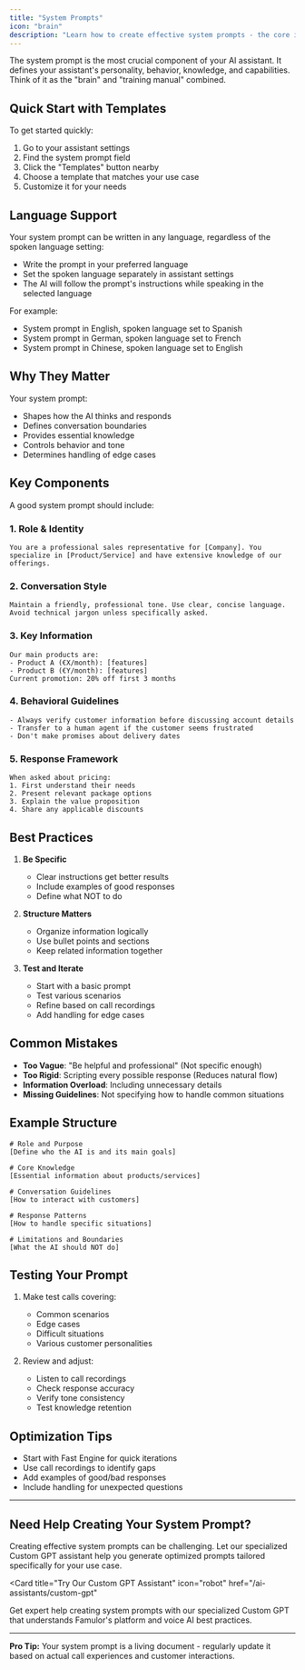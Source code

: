 ```yaml
---
title: "System Prompts"
icon: "brain"
description: "Learn how to create effective system prompts - the core intelligence of your AI assistant"
---
```


The system prompt is the most crucial component of your AI assistant. It defines your assistant's personality, behavior, knowledge, and capabilities. Think of it as the "brain" and "training manual" combined.

## Quick Start with Templates

To get started quickly:

1. Go to your assistant settings
2. Find the system prompt field
3. Click the "Templates" button nearby
4. Choose a template that matches your use case
5. Customize it for your needs

## Language Support

Your system prompt can be written in any language, regardless of the spoken language setting:

- Write the prompt in your preferred language
- Set the spoken language separately in assistant settings
- The AI will follow the prompt's instructions while speaking in the selected language

For example:

- System prompt in English, spoken language set to Spanish
- System prompt in German, spoken language set to French
- System prompt in Chinese, spoken language set to English

## Why They Matter

Your system prompt:

- Shapes how the AI thinks and responds
- Defines conversation boundaries
- Provides essential knowledge
- Controls behavior and tone
- Determines handling of edge cases

## Key Components

A good system prompt should include:

### 1. Role & Identity

```
You are a professional sales representative for [Company]. You specialize in [Product/Service] and have extensive knowledge of our offerings.
```

### 2. Conversation Style

```
Maintain a friendly, professional tone. Use clear, concise language. Avoid technical jargon unless specifically asked.
```

### 3. Key Information

```
Our main products are:
- Product A (€X/month): [features]
- Product B (€Y/month): [features]
Current promotion: 20% off first 3 months
```

### 4. Behavioral Guidelines

```
- Always verify customer information before discussing account details
- Transfer to a human agent if the customer seems frustrated
- Don't make promises about delivery dates
```

### 5. Response Framework

```
When asked about pricing:
1. First understand their needs
2. Present relevant package options
3. Explain the value proposition
4. Share any applicable discounts
```

## Best Practices

1. **Be Specific**

   - Clear instructions get better results
   - Include examples of good responses
   - Define what NOT to do

2. **Structure Matters**

   - Organize information logically
   - Use bullet points and sections
   - Keep related information together

3. **Test and Iterate**
   - Start with a basic prompt
   - Test various scenarios
   - Refine based on call recordings
   - Add handling for edge cases

## Common Mistakes

- **Too Vague**: "Be helpful and professional" (Not specific enough)
- **Too Rigid**: Scripting every possible response (Reduces natural flow)
- **Information Overload**: Including unnecessary details
- **Missing Guidelines**: Not specifying how to handle common situations

## Example Structure

```
# Role and Purpose
[Define who the AI is and its main goals]

# Core Knowledge
[Essential information about products/services]

# Conversation Guidelines
[How to interact with customers]

# Response Patterns
[How to handle specific situations]

# Limitations and Boundaries
[What the AI should NOT do]
```

## Testing Your Prompt

1. Make test calls covering:

   - Common scenarios
   - Edge cases
   - Difficult situations
   - Various customer personalities

2. Review and adjust:
   - Listen to call recordings
   - Check response accuracy
   - Verify tone consistency
   - Test knowledge retention

## Optimization Tips

- Start with Fast Engine for quick iterations
- Use call recordings to identify gaps
- Add examples of good/bad responses
- Include handling for unexpected questions

---

## Need Help Creating Your System Prompt?

Creating effective system prompts can be challenging. Let our specialized Custom GPT assistant help you generate optimized prompts tailored specifically for your use case.

<Card 
  title="Try Our Custom GPT Assistant" 
  icon="robot"
  href="/ai-assistants/custom-gpt"
>
  Get expert help creating system prompts with our specialized Custom GPT that understands Famulor's platform and voice AI best practices.
</Card>

---

**Pro Tip:** Your system prompt is a living document - regularly update it based on actual call experiences and customer interactions.
